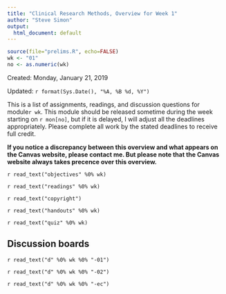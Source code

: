 ```yaml
---
title: "Clinical Research Methods, Overview for Week 1"
author: "Steve Simon"
output:
  html_document: default
---
```


```r
source(file="prelims.R", echo=FALSE)
wk <- "01"
no <- as.numeric(wk)
```

Created: Monday, January 21, 2019

Updated: `r format(Sys.Date(), "%A, %B %d, %Y")`

This is a list of assignments, readings, and discussion questions for module`r wk`. This module should be released sometime during the week starting on `r mon[no]`, but if it is delayed, I will adjust all the deadlines appropriately. Please complete all work by the stated deadlines to receive full credit.

**If you notice a discrepancy between this overview and what appears on the Canvas website, please contact me. But please note that the Canvas website always takes precence over this overview.**

`r read_text("objectives" %0% wk)`

`r read_text("readings" %0% wk)`

`r read_text("copyright")`

`r read_text("handouts" %0% wk)`

`r read_text("quiz" %0% wk)`

## Discussion boards

`r read_text("d" %0% wk %0% "-01")`

`r read_text("d" %0% wk %0% "-02")`

`r read_text("d" %0% wk %0% "-ec")`